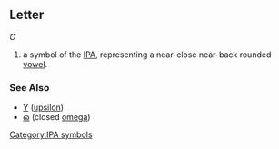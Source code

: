 ==Letter==
''Ʊ''

#a symbol of the [[IPA]], representing a near-close near-back rounded [[vowel]].
===See Also===
*[[Υ]] ([[upsilon]])
*[[ɷ]] (closed [[omega]])
[[Category:IPA symbols]]